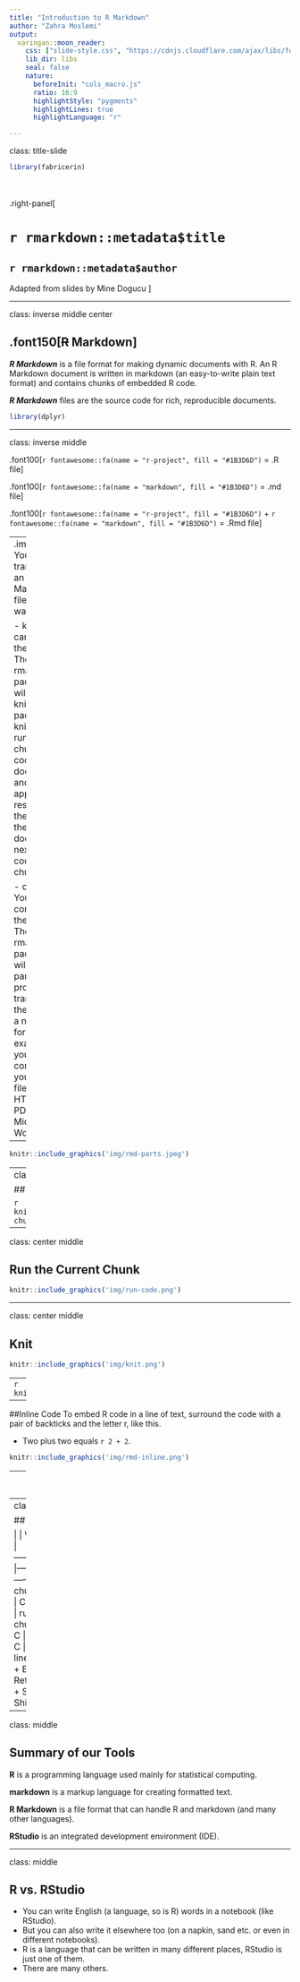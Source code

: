```yaml
---
title: "Introduction to R Markdown"
author: "Zahra Moslemi"
output: 
  xaringan::moon_reader:
    css: ["slide-style.css", "https://cdnjs.cloudflare.com/ajax/libs/font-awesome/5.15.3/css/all.min.css"]
    lib_dir: libs
    seal: false
    nature:
      beforeInit: "cols_macro.js"
      ratio: 16:9
      highlightStyle: "pygments"
      highlightLines: true
      highlightLanguage: "r"

---
```


class: title-slide

```r
library(fabricerin)

```

<br>
<br>
.right-panel[ 

# `r rmarkdown::metadata$title`
## `r rmarkdown::metadata$author`

Adapted from slides by Mine Dogucu
]


---

class: inverse middle center

.font150[~~R~~ Markdown]
---


***R Markdown*** is a file format for making dynamic documents with R. An R Markdown document is written in markdown (an easy-to-write plain text format) and contains chunks of embedded R code.

***R Markdown*** files are the source code for rich, reproducible documents. 

```r
library(dplyr)
```



---

class: inverse middle

.font100[`r fontawesome::fa(name = "r-project", fill = "#1B3D6D")` = .R file]

.font100[`r fontawesome::fa(name = "markdown", fill = "#1B3D6D")` = .md file]

.font100[`r fontawesome::fa(name = "r-project", fill = "#1B3D6D")` + `r fontawesome::fa(name = "markdown", fill = "#1B3D6D")` = .Rmd file]

---
.important[ You can transform an R Markdown file in two ways:
]

- knit: You can knit the file. The rmarkdown package will call the knitr package. knitr will run each chunk of R code in the document and append the results of the code to the document next to the code chunk.

- convert: You can convert the file. The rmarkdown package will use the pandoc program to transform the file into a new format. For example, you can convert your .Rmd file into an HTML, PDF, or Microsoft Word file.


---

```r
knitr::include_graphics('img/rmd-parts.jpeg')
```

---
class: center middle

## Add Chunk

```r
knitr::include_graphics('img/code-chunk.png')
```

---

class: center middle

## Run the Current Chunk

```r
knitr::include_graphics('img/run-code.png')
```


---

class: center middle 

## Knit

```r
knitr::include_graphics('img/knit.png')
```

---
```r
knitr::include_graphics('img/chunk.png')
```

---

##Inline Code
To embed R code in a line of text, surround the code with a pair of backticks and the letter r, like this.

- Two plus two equals `r 2 + 2`.

```r
knitr::include_graphics('img/rmd-inline.png')
```
---
# Inline Code Example

```r
cyl_prcnt <-
  mtcars %>% 
  count(cyl) %>% 
  mutate(prcnt = n/sum(n)*100) %>%
  filter(cyl == 4) %>%
  select(prcnt)

```

$$\\[0.05in]$$

**`r cyl_prcnt`** percent of cars in our dataset have 4 cylinders. 




```r
knitr::include_graphics('img/inline.png')
```



---
class: middle center


## Shortcuts

|                            | Windows          | Mac              |
|----------------------------|------------------|------------------|
| add chunk                  | Ctrl + Alt + I   | Cmd + Option + I |
| run the current chunk      | Ctrl + Alt + C   | Cmd + Option + C |
| run current line/selection | Ctrl + Enter     | Cmd + Return     |
| knit                       | Ctrl + Shift + K | Cmd + Shift + K  |



---

class: middle

## Summary of our Tools

**R** is a programming language used mainly for statistical computing. 

**markdown** is a markup language for creating formatted text.

**R Markdown** is a file format that can handle R and markdown (and many other languages).

**RStudio** is an integrated development environment (IDE). 

---

class: middle

## R vs. RStudio

- You can write English (a language, so is R) words in a notebook (like RStudio).  
- But you can also write it elsewhere too (on a napkin, sand etc. or even in different notebooks).   
- R is a language that can be written in many different places, RStudio is just one of them.   
- There are many others.  
